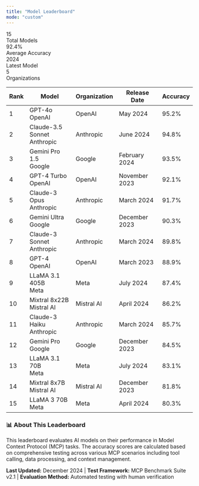 ```yaml
---
title: "Model Leaderboard"
mode: "custom"
---
```


<div className="leaderboard-container">

<div className="stats-container">
  <div className="stat-card">
    <div className="stat-number">15</div>
    <div className="stat-label">Total Models</div>
  </div>
  <div className="stat-card">
    <div className="stat-number">92.4%</div>
    <div className="stat-label">Average Accuracy</div>
  </div>
  <div className="stat-card">
    <div className="stat-number">2024</div>
    <div className="stat-label">Latest Model</div>
  </div>
  <div className="stat-card">
    <div className="stat-number">5</div>
    <div className="stat-label">Organizations</div>
  </div>
</div>

<table className="leaderboard-table">
  <thead>
    <tr>
      <th>Rank</th>
      <th>Model</th>
      <th>Organization</th>
      <th>Release Date</th>
      <th>Accuracy</th>
    </tr>
  </thead>
  <tbody>
    <tr className="rank-1">
      <td className="rank-cell">
        <div className="rank-badge">1</div>
      </td>
      <td className="model-name-cell">
        GPT-4o
        <div className="model-organization">OpenAI</div>
      </td>
      <td>OpenAI</td>
      <td className="release-date-cell">May 2024</td>
      <td className="accuracy-cell">
        <span className="accuracy-score accuracy-high">95.2%</span>
      </td>
    </tr>
    <tr className="rank-2">
      <td className="rank-cell">
        <div className="rank-badge">2</div>
      </td>
      <td className="model-name-cell">
        Claude-3.5 Sonnet
        <div className="model-organization">Anthropic</div>
      </td>
      <td>Anthropic</td>
      <td className="release-date-cell">June 2024</td>
      <td className="accuracy-cell">
        <span className="accuracy-score accuracy-high">94.8%</span>
      </td>
    </tr>
    <tr className="rank-3">
      <td className="rank-cell">
        <div className="rank-badge">3</div>
      </td>
      <td className="model-name-cell">
        Gemini Pro 1.5
        <div className="model-organization">Google</div>
      </td>
      <td>Google</td>
      <td className="release-date-cell">February 2024</td>
      <td className="accuracy-cell">
        <span className="accuracy-score accuracy-high">93.5%</span>
      </td>
    </tr>
    <tr className="rank-other">
      <td className="rank-cell">
        <div className="rank-badge">4</div>
      </td>
      <td className="model-name-cell">
        GPT-4 Turbo
        <div className="model-organization">OpenAI</div>
      </td>
      <td>OpenAI</td>
      <td className="release-date-cell">November 2023</td>
      <td className="accuracy-cell">
        <span className="accuracy-score accuracy-high">92.1%</span>
      </td>
    </tr>
    <tr className="rank-other">
      <td className="rank-cell">
        <div className="rank-badge">5</div>
      </td>
      <td className="model-name-cell">
        Claude-3 Opus
        <div className="model-organization">Anthropic</div>
      </td>
      <td>Anthropic</td>
      <td className="release-date-cell">March 2024</td>
      <td className="accuracy-cell">
        <span className="accuracy-score accuracy-high">91.7%</span>
      </td>
    </tr>
    <tr className="rank-other">
      <td className="rank-cell">
        <div className="rank-badge">6</div>
      </td>
      <td className="model-name-cell">
        Gemini Ultra
        <div className="model-organization">Google</div>
      </td>
      <td>Google</td>
      <td className="release-date-cell">December 2023</td>
      <td className="accuracy-cell">
        <span className="accuracy-score accuracy-medium">90.3%</span>
      </td>
    </tr>
    <tr className="rank-other">
      <td className="rank-cell">
        <div className="rank-badge">7</div>
      </td>
      <td className="model-name-cell">
        Claude-3 Sonnet
        <div className="model-organization">Anthropic</div>
      </td>
      <td>Anthropic</td>
      <td className="release-date-cell">March 2024</td>
      <td className="accuracy-cell">
        <span className="accuracy-score accuracy-medium">89.8%</span>
      </td>
    </tr>
    <tr className="rank-other">
      <td className="rank-cell">
        <div className="rank-badge">8</div>
      </td>
      <td className="model-name-cell">
        GPT-4
        <div className="model-organization">OpenAI</div>
      </td>
      <td>OpenAI</td>
      <td className="release-date-cell">March 2023</td>
      <td className="accuracy-cell">
        <span className="accuracy-score accuracy-medium">88.9%</span>
      </td>
    </tr>
    <tr className="rank-other">
      <td className="rank-cell">
        <div className="rank-badge">9</div>
      </td>
      <td className="model-name-cell">
        LLaMA 3.1 405B
        <div className="model-organization">Meta</div>
      </td>
      <td>Meta</td>
      <td className="release-date-cell">July 2024</td>
      <td className="accuracy-cell">
        <span className="accuracy-score accuracy-medium">87.4%</span>
      </td>
    </tr>
    <tr className="rank-other">
      <td className="rank-cell">
        <div className="rank-badge">10</div>
      </td>
      <td className="model-name-cell">
        Mixtral 8x22B
        <div className="model-organization">Mistral AI</div>
      </td>
      <td>Mistral AI</td>
      <td className="release-date-cell">April 2024</td>
      <td className="accuracy-cell">
        <span className="accuracy-score accuracy-medium">86.2%</span>
      </td>
    </tr>
    <tr className="rank-other">
      <td className="rank-cell">
        <div className="rank-badge">11</div>
      </td>
      <td className="model-name-cell">
        Claude-3 Haiku
        <div className="model-organization">Anthropic</div>
      </td>
      <td>Anthropic</td>
      <td className="release-date-cell">March 2024</td>
      <td className="accuracy-cell">
        <span className="accuracy-score accuracy-medium">85.7%</span>
      </td>
    </tr>
    <tr className="rank-other">
      <td className="rank-cell">
        <div className="rank-badge">12</div>
      </td>
      <td className="model-name-cell">
        Gemini Pro
        <div className="model-organization">Google</div>
      </td>
      <td>Google</td>
      <td className="release-date-cell">December 2023</td>
      <td className="accuracy-cell">
        <span className="accuracy-score accuracy-medium">84.5%</span>
      </td>
    </tr>
    <tr className="rank-other">
      <td className="rank-cell">
        <div className="rank-badge">13</div>
      </td>
      <td className="model-name-cell">
        LLaMA 3.1 70B
        <div className="model-organization">Meta</div>
      </td>
      <td>Meta</td>
      <td className="release-date-cell">July 2024</td>
      <td className="accuracy-cell">
        <span className="accuracy-score accuracy-medium">83.1%</span>
      </td>
    </tr>
    <tr className="rank-other">
      <td className="rank-cell">
        <div className="rank-badge">14</div>
      </td>
      <td className="model-name-cell">
        Mixtral 8x7B
        <div className="model-organization">Mistral AI</div>
      </td>
      <td>Mistral AI</td>
      <td className="release-date-cell">December 2023</td>
      <td className="accuracy-cell">
        <span className="accuracy-score accuracy-low">81.8%</span>
      </td>
    </tr>
    <tr className="rank-other">
      <td className="rank-cell">
        <div className="rank-badge">15</div>
      </td>
      <td className="model-name-cell">
        LLaMA 3 70B
        <div className="model-organization">Meta</div>
      </td>
      <td>Meta</td>
      <td className="release-date-cell">April 2024</td>
      <td className="accuracy-cell">
        <span className="accuracy-score accuracy-low">80.3%</span>
      </td>
    </tr>
  </tbody>
</table>

<div style={{marginTop: '40px', padding: '20px', background: '#f8fafc', borderRadius: '12px', border: '1px solid #e2e8f0'}}>
  <h3 style={{marginTop: '0', color: '#374151'}}>📊 About This Leaderboard</h3>
  <p style={{marginBottom: '16px', color: '#6b7280', lineHeight: '1.6'}}>
    This leaderboard evaluates AI models on their performance in Model Context Protocol (MCP) tasks. 
    The accuracy scores are calculated based on comprehensive testing across various MCP scenarios 
    including tool calling, data processing, and context management.
  </p>
  <p style={{marginBottom: '0', color: '#6b7280', lineHeight: '1.6'}}>
    <strong>Last Updated:</strong> December 2024 | 
    <strong>Test Framework:</strong> MCP Benchmark Suite v2.1 | 
    <strong>Evaluation Method:</strong> Automated testing with human verification
  </p>
</div>

</div>
